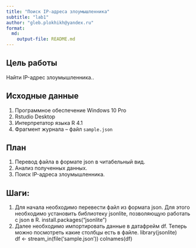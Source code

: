 ```yaml
---
title: "Поиск IP-адреса злоумышленника"
subtitle: "lab1"
author: "gleb.plokhikh@yandex.ru"
format: 
  md:
    output-file: README.md
---
```


## Цель работы

 Найти IP-адрес злоумышленника..

## Исходные данные

1. Программное обеспечение Windows 10 Pro
2. Rstudio Desktop
3. Интерпретатор языка R 4.1
4. Фрагмент журнала -- файл `sample.json`
     
       
 
## План

1. Перевод файла в формате json в читабельный вид.     
2. Анализ полученных данных.    
3. Поиск IP-адреса злоумышленника.    


## Шаги:
1. Для начала необходимо перевести файл из формата json. Для этого необходимо установить библиотеку jsonlite, позволяющую работать с json в R.
install.packages("jsonlite")
2. Далее необходимо импортировать данные в датафрейм df. Теперь можно посмотреть какие столбцы есть в файле.
library(jsonlite)    
df <- stream_in(file('sample.json'))
colnames(df)
